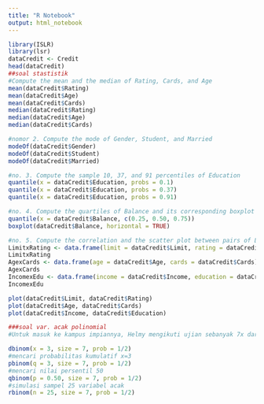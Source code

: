 ---
title: "R Notebook"
output: html_notebook
---


```{r}
library(ISLR)
library(lsr)
dataCredit <- Credit
head(dataCredit)
##soal stastistik
#Compute the mean and the median of Rating, Cards, and Age
mean(dataCredit$Rating)
mean(dataCredit$Age)
mean(dataCredit$Cards)
median(dataCredit$Rating)
median(dataCredit$Age)
median(dataCredit$Cards)

#nomor 2. Compute the mode of Gender, Student, and Married
modeOf(dataCredit$Gender)
modeOf(dataCredit$Student)
modeOf(dataCredit$Married)

#no. 3. Compute the sample 10, 37, and 91 percentiles of Education
quantile(x = dataCredit$Education, probs = 0.1)
quantile(x = dataCredit$Education, probs = 0.37)
quantile(x = dataCredit$Education, probs = 0.91)

#no. 4. Compute the quartiles of Balance and its corresponding boxplot
quantile(x = dataCredit$Balance, c(0.25, 0.50, 0.75))
boxplot(dataCredit$Balance, horizontal = TRUE)

#no. 5. Compute the correlation and the scatter plot between pairs of Limit and Rating, Age and Card, Income and Education
LimitxRating <- data.frame(limit = dataCredit$Limit, rating = dataCredit$Rating)
LimitxRating
AgexCards <- data.frame(age = dataCredit$Age, cards = dataCredit$Cards)
AgexCards
IncomexEdu <- data.frame(income = dataCredit$Income, education = dataCredit$Education)
IncomexEdu

plot(dataCredit$Limit, dataCredit$Rating)
plot(dataCredit$Age, dataCredit$Cards)
plot(dataCredit$Income, dataCredit$Education)

###soal var. acak polinomial 
#Untuk masuk ke kampus impiannya, Helmy mengikuti ujian sebanyak 7x dari berbagai jalur test dengan peluang masuknya adalah sebanyak 1/2. Jika X adalah berapa kali Helmy gagal pada test, maka berapa kemungkinan X=3 pada 10x ujian?

dbinom(x = 3, size = 7, prob = 1/2)
#mencari probabilitas kumulatif x=3
pbinom(q = 3, size = 7, prob = 1/2)
#mencari nilai persentil 50
qbinom(p = 0.50, size = 7, prob = 1/2)
#simulasi sampel 25 variabel acak
rbinom(n = 25, size = 7, prob = 1/2)



```

